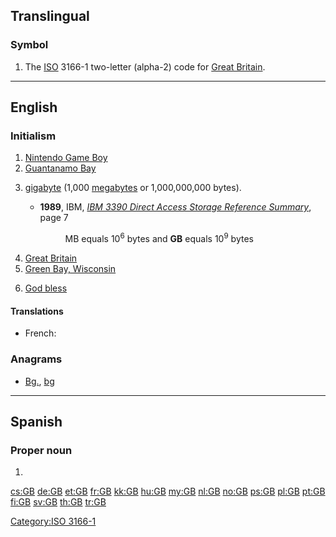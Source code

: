 ==Translingual==

===Symbol===
{{head|mul|symbol}}

# The [[ISO]] 3166-1 two-letter (alpha-2) code for [[Great Britain]].

[[Category:ISO 3166-1]]

----

==English==

===Initialism===
{{rfc-header|Initialism}}
{{head|en|initialism}}

# [[w:Nintendo Game Boy|Nintendo Game Boy]]
# [[Guantanamo Bay]]
# {{label|en|computing}} [[gigabyte]] (1,000 [[megabyte]]s or 1,000,000,000 bytes).
#* '''1989''', IBM, ''[http://bitsavers.informatik.uni-stuttgart.de/pdf/ibm/dasd/reference_summary/GX26-4577-0_3390_Reference_Summary_Jun89.pdf IBM 3390 Direct Access Storage Reference Summary]'', page 7
#*: MB equals 10<sup>6</sup> bytes and '''GB''' equals 10<sup>9</sup> bytes
# [[Great Britain]]
# [[w:Green Bay, Wisconsin|Green Bay, Wisconsin]]
# {{label|en|internet slang}} [[God bless you|God bless]]

====Translations====
{{trans-top|gigabyte}}
* French: {{t+|fr|Go}}
{{trans-mid}}
{{trans-bottom}}

===Anagrams===
* [[Bg.#English|Bg.]], [[bg#English|bg]]

----

==Spanish==
{{wikipedia|lang=es}}

===Proper noun===
{{es-proper noun|f}}

# {{acronym of|{{w|es|Geroa Bai}}|lang=es}}

[[cs:GB]]
[[de:GB]]
[[et:GB]]
[[fr:GB]]
[[kk:GB]]
[[hu:GB]]
[[my:GB]]
[[nl:GB]]
[[no:GB]]
[[ps:GB]]
[[pl:GB]]
[[pt:GB]]
[[fi:GB]]
[[sv:GB]]
[[th:GB]]
[[tr:GB]]